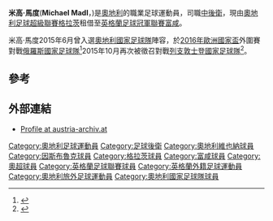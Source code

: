 {{Infobox football biography
| name = 米高·馬度<br />Michael Madl
| image =  SV Mattersburg vs. SK Sturm Graz 2015-09-13 (019).jpg
| fullname = Michael Madl
| birth_date = {{birth date and age|1988|3|21}}
| birth_place = [[奧地利|奧地利]][[尤登堡|尤登堡]]
| height =
| position = [[中後衛|中後衛]]
| currentclub = [[富勒姆足球俱乐部|富咸]]<br>(由[[格拉茲風暴體育俱樂部|格拉茨]]外借)
| clubnumber = <!--15-->
| youthyears1 =   2006-2007
| youthclubs1 =   [[奧地利維也納足球會|奧地利維也納足球會]] B
| years1 = 2004–2010
| years2 = 2007–2008
| years3 = 2010–2012
| years4 = 2012–
| years5 = 2016–
| clubs1 = [[奧地利維也納足球會|奧地利維也納足球會]] 
| clubs2 = → [[恩斯布魯克華卡足球會|恩斯布魯克華卡]] (租借)
| clubs3 = [[维也纳新城体育俱乐部|馬納維也納新城]] 
| clubs4 = [[格拉茲風暴體育俱樂部|格拉茨]]
| clubs5 = → [[富勒姆足球俱乐部|富咸]] (租借)
| caps1 = 33 
| caps2 = 21
| caps3 = 54 
| caps4 = 111
| caps5 = 0
| goals1 = 0  
| goals2 = 2 
| goals3 = 3
| goals4 = 4
| goals5 = 0
| nationalyears1 = 2007–2008
| nationalteam1 = [[奧地利21歲以下國家足球隊|奧地利U21]]
| nationalcaps1 = 11  
| nationalgoals1 = 1 
| pcupdate = 21:38, 29 January 2016 (UTC)
| ntupdate = 21:38, 29 January 2016 (UTC)
}}

'''米高·馬度'''('''Michael Madl'''，{{bd|1988年3月21日||}})是[[奧地利|奧地利]]的職業足球運動員，司職[[中後衛|中後衛]]，現由[[奧地利足球超級聯賽|奧地利足球超級聯賽]][[格拉茲風暴體育俱樂部|格拉茨]]租借至[[英格蘭足球冠軍聯賽|英格蘭足球冠軍聯賽]][[富勒姆足球俱乐部|富咸]]。

米高·馬度2015年6月曾入選[[奧地利國家足球隊|奧地利國家足球隊]]陣容，於[[2016年歐洲國家盃|2016年歐洲國家盃]]外圍賽對戰[[俄羅斯國家足球隊|俄羅斯國家足球隊]]<ref>{{cite news|title=Austria's Okotie returns for Euro 2016 qualifier in Russia|url=http://www.usatoday.com/story/sports/soccer/2015/05/26/austrias-okotie-returns-for-euro-2016-qualifier-in-russia/27947861/|accessdate=19 November 2015|publisher=usatoday.com|date=26 May 2015|archive-date=2020-01-23|archive-url=https://web.archive.org/web/20200123051426/https://www.usatoday.com/story/sports/soccer/2015/05/26/austrias-okotie-returns-for-euro-2016-qualifier-in-russia/27947861/|dead-url=no}}</ref>2015年10月再次被徵召對戰[[列支敦士登國家足球隊|列支敦士登國家足球隊]]<ref>{{cite news|title=Austria vs Liechtenstein|url=http://www.skysports.com/football/austria-vs-liechtenstein/teams/309153|accessdate=19 November 2015|publisher=skysports.com|date=12 October 2015|archive-date=2016-10-16|archive-url=https://web.archive.org/web/20161016035557/http://www.skysports.com/football/austria-vs-liechtenstein/teams/309153|dead-url=no}}</ref>。

==參考==
{{reflist}}

==外部連結==
*[http://www.austria-archiv.at/spieler.php?Spieler_ID=350 Profile at austria-archiv.at] {{Wayback|url=http://www.austria-archiv.at/spieler.php?Spieler_ID=350 |date=20200812001317 }}

{{DEFAULTSORT:Madl, Michael}}
[[Category:奧地利足球運動員|Category:奧地利足球運動員]]
[[Category:足球後衛|Category:足球後衛]]
[[Category:奧地利維也納球員|Category:奧地利維也納球員]]
[[Category:因斯布魯克球員|Category:因斯布魯克球員]]
[[Category:格拉茨球員|Category:格拉茨球員]]
[[Category:富咸球員|Category:富咸球員]]
[[Category:奧超球員|Category:奧超球員]]
[[Category:英格蘭足球聯賽球員|Category:英格蘭足球聯賽球員]]
[[Category:英格蘭外籍足球運動員|Category:英格蘭外籍足球運動員]]
[[Category:奧地利旅外足球運動員|Category:奧地利旅外足球運動員]]
[[Category:奧地利國家足球隊球員|Category:奧地利國家足球隊球員]]